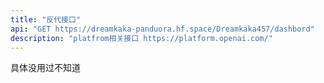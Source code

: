 ---
title: "反代接口"
api: "GET https://dreamkaka-panduora.hf.space/Dreamkaka457/dashbord"
description: "platfrom相关接口 https://platform.openai.com/"
---
具体没用过不知道